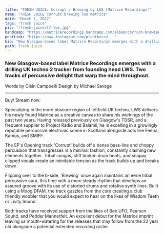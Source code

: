 ---
title: "FRESH JUICE: Corrupt / Brewing by LWS (Matrice Recordings)"
name: "FRESH JUICE corrupt brewing lws matrice"
date: "March 1, 2022"
tags: "fresh juice"
pic: "/fresh-juice/17-lws.jpg"
bandcamp: "https://matricerecordings.bandcamp.com/album/corrupt-brewing"
postLink: "https://www.instagram.com/plantbassd___"
bio: "New Glasgow-based label Matrice Recordings emerges with a drilling UK techno 2 tracker from founding head LWS. Two tracks of percussive delight that warp the mind throughout"
path: fresh-juice
---

### New Glasgow-based label Matrice Recordings emerges with a drilling UK techno 2 tracker from founding head LWS. Two tracks of percussive delight that warp the mind throughout.

<p className="smallText">Words by Oisín Campbell/ Design by Michael Savage</p>

<hr />

<BandCamp src="album=6988960" />

Buy/ Stream now: <HoverLink url="matricerecordings.bandcamp.com/album/corrupt-brewing" external inline />

Specializing in the more obscure region of leftfield UK techno, LWS delivers his newly found Matrice as a creative canvas to share his workings of the past two years. Having released previously on Glasgow's TDSR, and a frequent supplier to Project Radio and Balamii, he is excelling in a growingly reputable percussive electronic scene in Scotland alongside acts like Feena, Kamus, and SMIFF.

The EP's Opening track 'Corrupt' builds off a dense bass-line and choppy percussion that transgresses in a minimal fashion, constantly clashing new elements together. Tribal congas, stiff broken drum beats, and snappy clipped vocals create an inimitable tension as the track builds up and breaks down.

<Picture src="/fresh-juice/17-lws-cover.jpg" alt="lws cover pic" size={1200} />

Flipping over to the b-side, 'Brewing' once again maintains an eerie tribal percussive aura, this time with a more steady rhythm that develops an assured groove with its use of distorted drums and rotative synth lines. Built using a Moog DFAM, the track guzzles from the core creating a club friendly wobbler that you would expect to hear on the likes of Wisdom Teeth or Livity Sound.

Both tracks have received support from the likes of Ben UFO, Pearson Sound, and Pedder Mannerfelt. An excellent debut for the Matrice imprint leaving us mouth-watering for the releases that may follow from the 22 year old alongside a potential extended recording roster.
